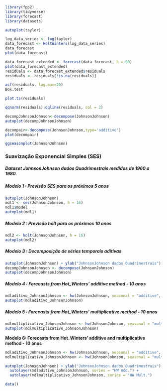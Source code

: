 ```r
library(fpp2)
library(tidyverse)
library(forecast)
library(datasets)
```

```r
autoplot(taylor)                             
```

```r
log_data_series <- log(taylor)
data_forecast <- HoltWinters(log_data_series)
data_forecast
plot(data_forecast)
```

```r
data_forecast_extended <- forecast(data_forecast, h = 60)
plot(data_forecast_extended)
residuals <- data_forecast_extended$residuals
residuals <- residuals[!is.na(residuals)]
```

```r
acf(residuals, lag.max=20)
Box.test
```

```r
plot.ts(residuals)
```

```r
qqnorm(residuals);qqline(residuals, col = 2)
```

```r
decompJohnsonJohnson<-decompose(JohnsonJohnson)
autoplot(decompJohnsonJohnson)
```

```r
decompair<-decompose(JohnsonJohnson,type='additive')
plot(decompair)
```

```r
ggseasonplot(JohnsonJohnson)
```

### **Suavização Exponencial Simples (SES)**

##### **Dataset JohnsonJohnson dados Quadrimestrais medidos de 1960 a 1980.**

##### **Modelo 1 : Previsão SES para os próximos 5 anos**

```r
autoplot(JohnsonJohnson)
mdl1 <- ses(JohnsonJohnson, h = 16) 
mdl1$model
autoplot(mdl1)
```

##### **Modelo 2 : Previsão holt para os próximos 10 anos**

```r
mdl2 <- holt(JohnsonJohnson, h = 16) 
autoplot(mdl2)
```

##### **Modelo 3 : Decomposição de séries temporais aditivas**

```r
autoplot(JohnsonJohnson) + ylab("JohnsonJohnson dados Quadrimestrais")
decompJohnsonJohnson <- decompose(JohnsonJohnson)
autoplot(decompJohnsonJohnson)
```

##### **Modelo 4 : Forecasts from Hot_Winters' additive method - 10 anos**

```r
mdladitivo_JohnsonJohnson <- hw(JohnsonJohnson, seasonal = "additive", h=36)
autoplot(mdladitivo_JohnsonJohnson)
```

##### **Modelo 5 : Forecasts from Hot_Winters' multiplicative method - 10 anos**

```r
mdlmultiplicativo_JohnsonJohnson <- hw(JohnsonJohnson, seasonal = "multiplicative", h=36)
autoplot(mdlmultiplicativo_JohnsonJohnson)
```

**Modelo 6: Forecasts from Hot_Winters' additive and multiplicative method - 10 anos**

```r
mdladitivo_JohnsonJohnson <- hw(JohnsonJohnson, seasonal = "additive", h=36, PI=F)
mdlmultiplicativo_JohnsonJohnson <- hw(JohnsonJohnson, seasonal = "multiplicative", h=36, PI=F)

autoplot(JohnsonJohnson) + ylab("JohnsonJohnson dados Quadrimestrais") +
  autolayer(mdladitivo_JohnsonJohnson, series = "HW Add.") + 
  autolayer(mdlmultiplicativo_JohnsonJohnson, series = "HW Mult.")
```

```r
data()
```
